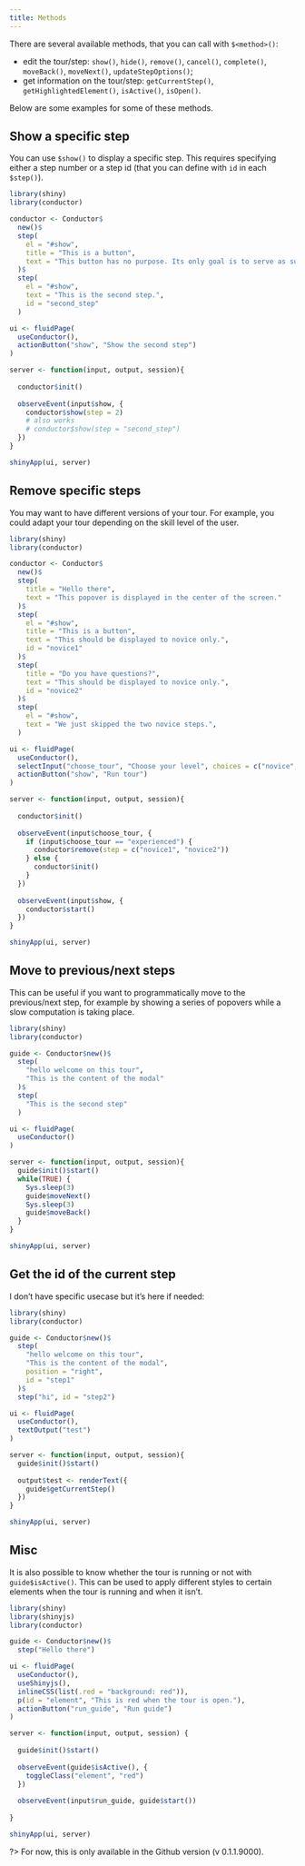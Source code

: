 ```yaml
---
title: Methods
---
```


There are several available methods, that you can call with `$<method>()`: 

* edit the tour/step: `show()`, `hide()`, `remove()`, `cancel()`, `complete()`, `moveBack()`, `moveNext()`, `updateStepOptions()`;
* get information on the tour/step: `getCurrentStep()`, `getHighlightedElement()`, `isActive()`, `isOpen()`.

Below are some examples for some of these methods.

## Show a specific step

You can use `$show()` to display a specific step. This requires specifying either a step number or a step id (that you can define with `id` in each `$step()`).

```r
library(shiny)
library(conductor)

conductor <- Conductor$
  new()$
  step(
    el = "#show",
    title = "This is a button",
    text = "This button has no purpose. Its only goal is to serve as support for demo."
  )$
  step(
    el = "#show",
    text = "This is the second step.",
    id = "second_step"
  )

ui <- fluidPage(
  useConductor(),
  actionButton("show", "Show the second step")
)

server <- function(input, output, session){
  
  conductor$init()
  
  observeEvent(input$show, {
    conductor$show(step = 2)
    # also works
    # conductor$show(step = "second_step")
  })
}

shinyApp(ui, server)
```

## Remove specific steps

You may want to have different versions of your tour. For example, you could adapt your tour depending on the skill level of the user.

```r
library(shiny)
library(conductor)

conductor <- Conductor$
  new()$
  step(
    title = "Hello there",
    text = "This popover is displayed in the center of the screen."
  )$
  step(
    el = "#show",
    title = "This is a button",
    text = "This should be displayed to novice only.",
    id = "novice1"
  )$
  step(
    title = "Do you have questions?",
    text = "This should be displayed to novice only.",
    id = "novice2"
  )$
  step(
    el = "#show",
    text = "We just skipped the two novice steps.",
  )

ui <- fluidPage(
  useConductor(),
  selectInput("choose_tour", "Choose your level", choices = c("novice", "experienced")),
  actionButton("show", "Run tour")
)

server <- function(input, output, session){
  
  conductor$init()
  
  observeEvent(input$choose_tour, {
    if (input$choose_tour == "experienced") {
      conductor$remove(step = c("novice1", "novice2"))
    } else {
      conductor$init()
    }
  })
  
  observeEvent(input$show, {
    conductor$start()
  })
}

shinyApp(ui, server)
```

## Move to previous/next steps

This can be useful if you want to programmatically move to the previous/next step, for example by showing a series of popovers while a slow computation is taking place.

```r
library(shiny)
library(conductor)

guide <- Conductor$new()$
  step(
    "hello welcome on this tour",
    "This is the content of the modal"
  )$
  step(
    "This is the second step"
  )

ui <- fluidPage(
  useConductor()
)

server <- function(input, output, session){
  guide$init()$start()
  while(TRUE) {
    Sys.sleep(3)
    guide$moveNext()
    Sys.sleep(3)
    guide$moveBack() 
  }
}

shinyApp(ui, server)
```

## Get the id of the current step

I don't have specific usecase but it's here if needed:

```r
library(shiny)
library(conductor)

guide <- Conductor$new()$
  step(
    "hello welcome on this tour",
    "This is the content of the modal",
    position = "right",
    id = "step1"
  )$
  step("hi", id = "step2")

ui <- fluidPage(
  useConductor(),
  textOutput("test")
)

server <- function(input, output, session){
  guide$init()$start()
  
  output$test <- renderText({
    guide$getCurrentStep()
  })
}

shinyApp(ui, server)
```

## Misc

It is also possible to know whether the tour is running or not with
`guide$isActive()`. This can be used to apply different styles to certain
elements when the tour is running and when it isn't.

```r
library(shiny)
library(shinyjs)
library(conductor)

guide <- Conductor$new()$
  step("Hello there")

ui <- fluidPage(
  useConductor(),
  useShinyjs(),
  inlineCSS(list(.red = "background: red")),
  p(id = "element", "This is red when the tour is open."),
  actionButton("run_guide", "Run guide")
)

server <- function(input, output, session) {
  
  guide$init()$start()
  
  observeEvent(guide$isActive(), {
    toggleClass("element", "red")
  })
  
  observeEvent(input$run_guide, guide$start())
  
}

shinyApp(ui, server)
```

?> For now, this is only available in the Github version (v 0.1.1.9000).
